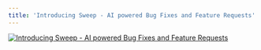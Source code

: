 ```yaml
---
title: 'Introducing Sweep - AI powered Bug Fixes and Feature Requests'
---
```


[![Introducing Sweep - AI powered Bug Fixes and Feature Requests](http://img.youtube.com/vi/WBVna_ow8vo/0.jpg)](http://www.youtube.com/watch?v=WBVna_ow8vo "Introducing Sweep - AI powered Bug Fixes and Feature Requests")
